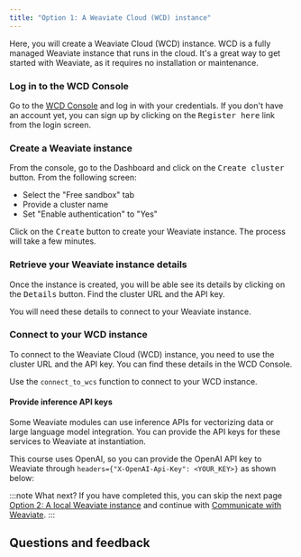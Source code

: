 ```yaml
---
title: "Option 1: A Weaviate Cloud (WCD) instance"
---
```



Here, you will create a Weaviate Cloud (WCD) instance. WCD is a fully managed Weaviate instance that runs in the cloud. It's a great way to get started with Weaviate, as it requires no installation or maintenance.

### <i class="fa-solid fa-chalkboard"></i> Log in to the WCD Console

Go to the [WCD Console](https://console.weaviate.cloud/) and log in with your credentials. If you don't have an account yet, you can sign up by clicking on the <kbd>Register here</kbd> link from the login screen.

### <i class="fa-solid fa-chalkboard"></i> Create a Weaviate instance

From the console, go to the Dashboard and click on the <kbd>Create cluster</kbd> button. From the following screen:

- Select the "Free sandbox" tab
- Provide a cluster name
- Set "Enable authentication" to "Yes"

Click on the <kbd>Create</kbd> button to create your Weaviate instance. The process will take a few minutes.

### <i class="fa-solid fa-chalkboard"></i> Retrieve your Weaviate instance details

Once the instance is created, you will be able see its details by clicking on the <kbd>Details</kbd> button. Find the cluster URL and the API key.

You will need these details to connect to your Weaviate instance.

### <i class="fa-solid fa-code"></i> Connect to your WCD instance

To connect to the Weaviate Cloud (WCD) instance, you need to use the cluster URL and the API key. You can find these details in the WCD Console.

Use the `connect_to_wcs` function to connect to your WCD instance.

<FilteredTextBlock
  text={PyCode}
  startMarker="# WCDInstantiation"
  endMarker="# END WCDInstantiation"
  language="py"
/>

#### Provide inference API keys

Some Weaviate modules can use inference APIs for vectorizing data or large language model integration. You can provide the API keys for these services to Weaviate at instantiation.

This course uses OpenAI, so you can provide the OpenAI API key to Weaviate through `headers={"X-OpenAI-Api-Key": <YOUR_KEY>}` as shown below:

<FilteredTextBlock
  text={PyCode}
  startMarker="# WCDAPIKeyInstantiation"
  endMarker="# END WCDAPIKeyInstantiation"
  language="py"
/>

:::note What next?
If you have completed this, you can skip the next page [Option 2: A local Weaviate instance](./20_create_docker.mdx) and continue with [Communicate with Weaviate](../30_communicate.mdx).
:::

## Questions and feedback


<DocsFeedback/>
